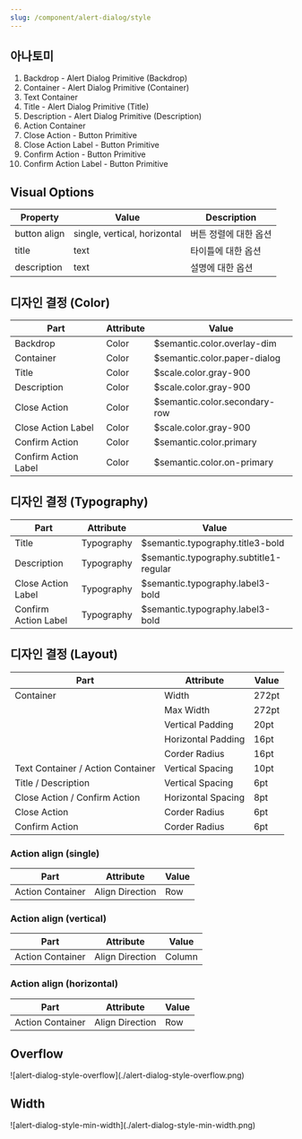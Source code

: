 ```yaml
---
slug: /component/alert-dialog/style
---
```


## 아나토미

1. Backdrop - Alert Dialog Primitive (Backdrop)
2. Container - Alert Dialog Primitive (Container)
3. Text Container
4. Title - Alert Dialog Primitive (Title)
5. Description - Alert Dialog Primitive (Description)
6. Action Container
7. Close Action - Button Primitive
8. Close Action Label - Button Primitive
9. Confirm Action - Button Primitive
10. Confirm Action Label - Button Primitive

## Visual Options

| Property     | Value                        | Description           |
| ------------ | ---------------------------- | --------------------- |
| button align | single, vertical, horizontal | 버튼 정렬에 대한 옵션 |
| title        | text                         | 타이틀에 대한 옵션    |
| description  | text                         | 설명에 대한 옵션      |

## 디자인 결정 (Color)

| Part                 | Attribute | Value                         |
| -------------------- | --------- | ----------------------------- |
| Backdrop             | Color     | $semantic.color.overlay-dim   |
| Container            | Color     | $semantic.color.paper-dialog  |
| Title                | Color     | $scale.color.gray-900         |
| Description          | Color     | $scale.color.gray-900         |
| Close Action         | Color     | $semantic.color.secondary-row |
| Close Action Label   | Color     | $scale.color.gray-900         |
| Confirm Action       | Color     | $semantic.color.primary       |
| Confirm Action Label | Color     | $semantic.color.on-primary    |

## 디자인 결정 (Typography)

| Part                 | Attribute  | Value                                  |
| -------------------- | ---------- | -------------------------------------- |
| Title                | Typography | $semantic.typography.title3-bold       |
| Description          | Typography | $semantic.typography.subtitle1-regular |
| Close Action Label   | Typography | $semantic.typography.label3-bold       |
| Confirm Action Label | Typography | $semantic.typography.label3-bold       |

## 디자인 결정 (Layout)

| Part                              | Attribute          | Value |
| --------------------------------- | ------------------ | ----- |
| Container                         | Width              | 272pt |
|                                   | Max Width          | 272pt |
|                                   | Vertical Padding   | 20pt  |
|                                   | Horizontal Padding | 16pt  |
|                                   | Corder Radius      | 16pt  |
| Text Container / Action Container | Vertical Spacing   | 10pt  |
| Title / Description               | Vertical Spacing   | 6pt   |
| Close Action / Confirm Action     | Horizontal Spacing | 8pt   |
| Close Action                      | Corder Radius      | 6pt   |
| Confirm Action                    | Corder Radius      | 6pt   |

### Action align (single)

| Part             | Attribute       | Value |
| ---------------- | --------------- | ----- |
| Action Container | Align Direction | Row   |

### Action align (vertical)

| Part             | Attribute       | Value  |
| ---------------- | --------------- | ------ |
| Action Container | Align Direction | Column |

### Action align (horizontal)

| Part             | Attribute       | Value |
| ---------------- | --------------- | ----- |
| Action Container | Align Direction | Row   |

## Overflow

<FullCard>
  <FullCardImageCell>
    ![alert-dialog-style-overflow](./alert-dialog-style-overflow.png)
  </FullCardImageCell>
</FullCard>

## Width

<FullCard>
  <FullCardImageCell>
    ![alert-dialog-style-min-width](./alert-dialog-style-min-width.png)
  </FullCardImageCell>
</FullCard>
